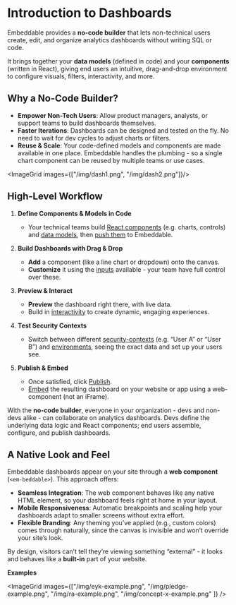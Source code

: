 # Introduction to Dashboards

Embeddable provides a **no-code builder** that lets non-technical users create, edit, and organize analytics dashboards without writing SQL or code. 

It brings together your **data models** (defined in code) and your **components** (written in React), giving end users an intuitive, drag-and-drop environment to configure visuals, filters, interactivity, and more.

## Why a No-Code Builder?

- **Empower Non-Tech Users**: Allow product managers, analysts, or support teams to build dashboards themselves.  
- **Faster Iterations**: Dashboards can be designed and tested on the fly. No need to wait for dev cycles to adjust charts or filters.  
- **Reuse & Scale**: Your code-defined models and components are made available in one place. Embeddable handles the plumbing - so a single chart component can be reused by multiple teams or use cases.

<ImageGrid images={["/img/dash1.png", "/img/dash2.png"]}/>

## High-Level Workflow

1. **Define Components & Models in Code**  
   - Your technical teams build [React components](/development/defining-components) (e.g. charts, controls) and [data models](/data-modeling/introduction), then [push them](/development/pushing-code) to Embeddable.  

2. **Build Dashboards with Drag & Drop**  
   - **Add** a component (like a line chart or dropdown) onto the canvas.  
   - **Customize** it using the [inputs](/development/defining-components#configure-in-embts) available - your team have full control over these.

4. **Preview & Interact**  
   - **Preview** the dashboard right there, with live data. 
   - Build in [interactivity](/dashboards/interactivity) to create dynamic, engaging experiences.   

5. **Test Security Contexts**  
   - Switch between different [security-contexts](/data-modeling/row-level-security#testing-security-contexts-in-embeddable) (e.g. “User A” or “User B”) and [environments](/data/environments), seeing the exact data and set up your users see. 

6. **Publish & Embed**  
   - Once satisfied, click [Publish](/dashboards/publishing). 
   - [Embed](/deployment/embedding) the resulting dashboard on your website or app using a web-component (not an iFrame).

With the **no-code builder**, everyone in your organization - devs and non-devs alike - can collaborate on analytics dashboards. Devs define the underlying data logic and React components; end users assemble, configure, and publish dashboards. 

## A Native Look and Feel

Embeddable dashboards appear on your site through a **web component** (`<em-beddable>`). This approach offers:

- **Seamless Integration**: The web component behaves like any native HTML element, so your dashboard feels right at home in your layout.
- **Mobile Responsiveness**: Automatic breakpoints and scaling help your dashboards adapt to smaller screens without extra effort.
- **Flexible Branding**: Any theming you’ve applied (e.g., custom colors) comes through naturally, since the canvas is invisible and won’t override your site’s look.

By design, visitors can’t tell they’re viewing something “external” - it looks and behaves like a **built-in** part of your website.

**Examples**

<ImageGrid images={["/img/eyk-example.png", "/img/pledge-example.png", "/img/ra-example.png", "/img/concept-x-example.png" ]} />